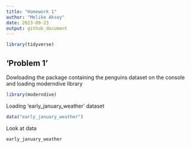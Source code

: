 ```yaml
---
title: "Homework 1"
author: "Melike Aksoy"
date: 2023-09-23
output: github_document
---
```


```r
library(tidyverse)
```

## 'Problem 1'
Dowloading the package containing the penguins dataset on the console and loading moderndive library

```r
library(moderndive)
```

Loading 'early_january_weather' dataset

```r
data("early_january_weather")
```

Look at data

```r
early_january_weather
```


